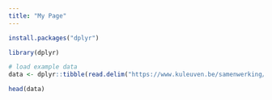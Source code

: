 ```yaml
---
title: "My Page"
---
```


```r
install.packages("dplyr")
```

```r
library(dplyr)
```

```r
# load example data
data <- dplyr::tibble(read.delim("https://www.kuleuven.be/samenwerking/real/real-book/viechtbauer2022_data_esmda_example"))

head(data)
```


